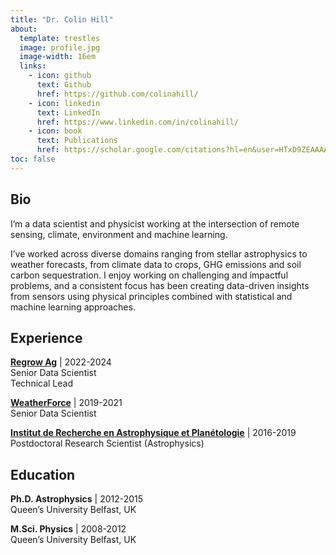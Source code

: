 ```yaml
---
title: "Dr. Colin Hill"
about:
  template: trestles
  image: profile.jpg
  image-width: 16em
  links:
    - icon: github
      text: Github
      href: https://github.com/colinahill/
    - icon: linkedin
      text: LinkedIn
      href: https://www.linkedin.com/in/colinahill/
    - icon: book
      text: Publications
      href: https://scholar.google.com/citations?hl=en&user=HTxD9ZEAAAAJ&view_op=list_works&gmla=ALUCkoWnkbn-iQsxnAJO_7hHcRoPUfoekBEX8ldWBjeAL6eB0RV2v1XSrfvN0CafvK78x-pQ9TzQGlHVbrhqiYGx
toc: false
---
```

## Bio

I'm a data scientist and physicist working at the intersection of remote sensing, climate, environment and machine learning.

I've worked across diverse domains ranging from stellar astrophysics to weather forecasts, from climate data to crops, GHG emissions and soil carbon sequestration. I enjoy working on challenging and impactful problems, and a consistent focus has been creating data-driven insights from sensors using physical principles combined with statistical and machine learning approaches.

## Experience

[**Regrow Ag**](https://www.linkedin.com/company/regrowag/) | 2022-2024\
Senior Data Scientist\
Technical Lead

[**WeatherForce**](https://www.linkedin.com/company/weatherforce/) | 2019-2021\
Senior Data Scientist

[**Institut de Recherche en Astrophysique et Planétologie**](https://www.irap.omp.eu/en/homepage-en) | 2016-2019\
Postdoctoral Research Scientist (Astrophysics)

## Education

**Ph.D. Astrophysics** | 2012-2015\
Queen's University Belfast, UK

**M.Sci. Physics** | 2008-2012\
Queen's University Belfast, UK